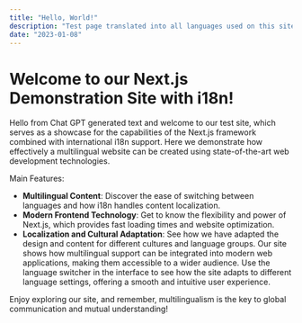 ```yaml
---
title: "Hello, World!"
description: "Test page translated into all languages used on this site"
date: "2023-01-08"
---
```


# Welcome to our Next.js Demonstration Site with i18n!

Hello from Chat GPT generated text and welcome to our test site, which serves as a showcase for the capabilities of the Next.js framework combined with international i18n support. Here we demonstrate how effectively a multilingual website can be created using state-of-the-art web development technologies.

Main Features:
- **Multilingual Content**: Discover the ease of switching between languages and how i18n handles content localization.
- **Modern Frontend Technology**: Get to know the flexibility and power of Next.js, which provides fast loading times and website optimization.
- **Localization and Cultural Adaptation**: See how we have adapted the design and content for different cultures and language groups.
Our site shows how multilingual support can be integrated into modern web applications, making them accessible to a wider audience. Use the language switcher in the interface to see how the site adapts to different language settings, offering a smooth and intuitive user experience.

Enjoy exploring our site, and remember, multilingualism is the key to global communication and mutual understanding!